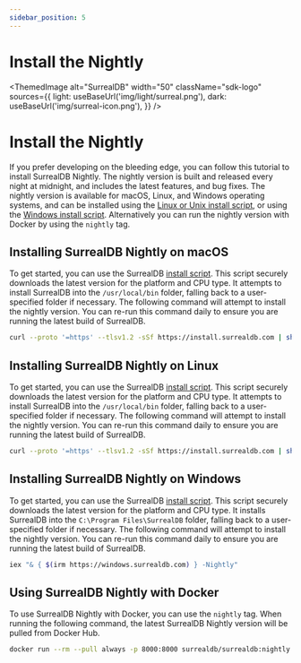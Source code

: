 ```yaml
---
sidebar_position: 5
---
```



# Install the Nightly

<ThemedImage
  alt="SurrealDB"
  width="50"
  className="sdk-logo"
  sources={{
    light: useBaseUrl('img/light/surreal.png'),
    dark: useBaseUrl('img/surreal-icon.png'),
  }}
/>

# Install the Nightly

If you prefer developing on the bleeding edge, you can follow this tutorial to install SurrealDB Nightly. The nightly version is built and released every night at midnight, and includes the latest features, and bug fixes. The nightly version is available for macOS, Linux, and Windows operating systems, and can be installed using the [Linux or Unix install script](https://github.com/surrealdb/install.surrealdb.com), or using the [Windows install script](https://github.com/surrealdb/windows.surrealdb.com). Alternatively you can run the nightly version with Docker by using the `nightly` tag.

## Installing SurrealDB Nightly on macOS

To get started, you can use the SurrealDB [install script](https://github.com/surrealdb/install.surrealdb.com). This script securely downloads the latest version for the platform and CPU type. It attempts to install SurrealDB into the `/usr/local/bin` folder, falling back to a user-specified folder if necessary. The following command will attempt to install the nightly version. You can re-run this command daily to ensure you are running the latest build of SurrealDB.

```bash
curl --proto '=https' --tlsv1.2 -sSf https://install.surrealdb.com | sh -s -- --nightly
```

## Installing SurrealDB Nightly on Linux


To get started, you can use the SurrealDB [install script](https://github.com/surrealdb/install.surrealdb.com). This script securely downloads the latest version for the platform and CPU type. It attempts to install SurrealDB into the `/usr/local/bin` folder, falling back to a user-specified folder if necessary. The following command will attempt to install the nightly version. You can re-run this command daily to ensure you are running the latest build of SurrealDB.

```bash
curl --proto '=https' --tlsv1.2 -sSf https://install.surrealdb.com | sh -s -- --nightly
```

## Installing SurrealDB Nightly on Windows
To get started, you can use the SurrealDB [install script](https://github.com/surrealdb/install.surrealdb.com). This script securely downloads the latest version for the platform and CPU type. It installs SurrealDB into the `C:\Program Files\SurrealDB` folder, falling back to a user-specified folder if necessary. The following command will attempt to install the nightly version. You can re-run this command daily to ensure you are running the latest build of SurrealDB.

```bash
iex "& { $(irm https://windows.surrealdb.com) } -Nightly"
```

## Using SurrealDB Nightly with Docker
To use SurrealDB Nightly with Docker, you can use the `nightly` tag. When running the following command, the latest SurrealDB Nightly version will be pulled from Docker Hub.

```bash
docker run --rm --pull always -p 8000:8000 surrealdb/surrealdb:nightly start
```